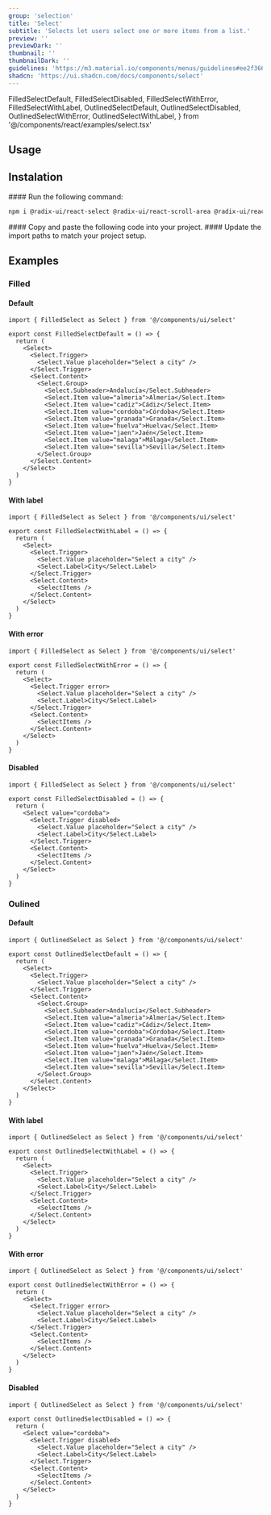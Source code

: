 ```yaml
---
group: 'selection'
title: 'Select'
subtitle: 'Selects let users select one or more items from a list.'
preview: ''
previewDark: ''
thumbnail: ''
thumbnailDark: ''
guidelines: 'https://m3.material.io/components/menus/guidelines#ee2f3664-c926-47ab-acbf-2ab675506932'
shadcn: 'https://ui.shadcn.com/docs/components/select'
---
```


  FilledSelectDefault,
  FilledSelectDisabled,
  FilledSelectWithError,
  FilledSelectWithLabel,
  OutlinedSelectDefault,
  OutlinedSelectDisabled,
  OutlinedSelectWithError,
  OutlinedSelectWithLabel,
} from '@/components/react/examples/select.tsx'

## Usage

## Instalation

<Steps>

<Step>
#### Run the following command:

```bash
npm i @radix-ui/react-select @radix-ui/react-scroll-area @radix-ui/react-label
```

</Step>

<Step>
  #### Copy and paste the following code into your project.
  <ComponentSource name="select" />
</Step>

<Step>
#### Update the import paths to match your project setup.

</Step>

</Steps>

## Examples

### Filled

#### Default

<ComponentContainer>
  <FilledSelectDefault slot='preview' client:visible/>

```tsx
import { FilledSelect as Select } from '@/components/ui/select'

export const FilledSelectDefault = () => {
  return (
    <Select>
      <Select.Trigger>
        <Select.Value placeholder="Select a city" />
      </Select.Trigger>
      <Select.Content>
        <Select.Group>
          <Select.Subheader>Andalucía</Select.Subheader>
          <Select.Item value="almeria">Almería</Select.Item>
          <Select.Item value="cadiz">Cádiz</Select.Item>
          <Select.Item value="cordoba">Córdoba</Select.Item>
          <Select.Item value="granada">Granada</Select.Item>
          <Select.Item value="huelva">Huelva</Select.Item>
          <Select.Item value="jaen">Jaén</Select.Item>
          <Select.Item value="malaga">Málaga</Select.Item>
          <Select.Item value="sevilla">Sevilla</Select.Item>
        </Select.Group>
      </Select.Content>
    </Select>
  )
}
```

</ComponentContainer>

#### With label

<ComponentContainer>
  <FilledSelectWithLabel slot='preview' client:visible/>

```tsx
import { FilledSelect as Select } from '@/components/ui/select'

export const FilledSelectWithLabel = () => {
  return (
    <Select>
      <Select.Trigger>
        <Select.Value placeholder="Select a city" />
        <Select.Label>City</Select.Label>
      </Select.Trigger>
      <Select.Content>
        <SelectItems />
      </Select.Content>
    </Select>
  )
}
```

</ComponentContainer>

#### With error

<ComponentContainer>
  <FilledSelectWithError slot='preview' client:visible/>

```tsx
import { FilledSelect as Select } from '@/components/ui/select'

export const FilledSelectWithError = () => {
  return (
    <Select>
      <Select.Trigger error>
        <Select.Value placeholder="Select a city" />
        <Select.Label>City</Select.Label>
      </Select.Trigger>
      <Select.Content>
        <SelectItems />
      </Select.Content>
    </Select>
  )
}
```

</ComponentContainer>

#### Disabled

<ComponentContainer>
  <FilledSelectDisabled slot='preview' client:visible/>

```tsx
import { FilledSelect as Select } from '@/components/ui/select'

export const FilledSelectDisabled = () => {
  return (
    <Select value="cordoba">
      <Select.Trigger disabled>
        <Select.Value placeholder="Select a city" />
        <Select.Label>City</Select.Label>
      </Select.Trigger>
      <Select.Content>
        <SelectItems />
      </Select.Content>
    </Select>
  )
}
```

</ComponentContainer>

### Oulined

#### Default

<ComponentContainer>
  <OutlinedSelectDefault slot='preview' client:visible/>

```tsx
import { OutlinedSelect as Select } from '@/components/ui/select'

export const OutlinedSelectDefault = () => {
  return (
    <Select>
      <Select.Trigger>
        <Select.Value placeholder="Select a city" />
      </Select.Trigger>
      <Select.Content>
        <Select.Group>
          <Select.Subheader>Andalucía</Select.Subheader>
          <Select.Item value="almeria">Almería</Select.Item>
          <Select.Item value="cadiz">Cádiz</Select.Item>
          <Select.Item value="cordoba">Córdoba</Select.Item>
          <Select.Item value="granada">Granada</Select.Item>
          <Select.Item value="huelva">Huelva</Select.Item>
          <Select.Item value="jaen">Jaén</Select.Item>
          <Select.Item value="malaga">Málaga</Select.Item>
          <Select.Item value="sevilla">Sevilla</Select.Item>
        </Select.Group>
      </Select.Content>
    </Select>
  )
}
```

</ComponentContainer>

#### With label

<ComponentContainer>
  <OutlinedSelectWithLabel slot='preview' client:visible/>

```tsx
import { OutlinedSelect as Select } from '@/components/ui/select'

export const OutlinedSelectWithLabel = () => {
  return (
    <Select>
      <Select.Trigger>
        <Select.Value placeholder="Select a city" />
        <Select.Label>City</Select.Label>
      </Select.Trigger>
      <Select.Content>
        <SelectItems />
      </Select.Content>
    </Select>
  )
}
```

</ComponentContainer>

#### With error

<ComponentContainer>
  <OutlinedSelectWithError slot='preview' client:visible/>

```tsx
import { OutlinedSelect as Select } from '@/components/ui/select'

export const OutlinedSelectWithError = () => {
  return (
    <Select>
      <Select.Trigger error>
        <Select.Value placeholder="Select a city" />
        <Select.Label>City</Select.Label>
      </Select.Trigger>
      <Select.Content>
        <SelectItems />
      </Select.Content>
    </Select>
  )
}
```

</ComponentContainer>

#### Disabled

<ComponentContainer>
  <OutlinedSelectDisabled slot='preview' client:visible/>

```tsx
import { OutlinedSelect as Select } from '@/components/ui/select'

export const OutlinedSelectDisabled = () => {
  return (
    <Select value="cordoba">
      <Select.Trigger disabled>
        <Select.Value placeholder="Select a city" />
        <Select.Label>City</Select.Label>
      </Select.Trigger>
      <Select.Content>
        <SelectItems />
      </Select.Content>
    </Select>
  )
}
```

</ComponentContainer>
